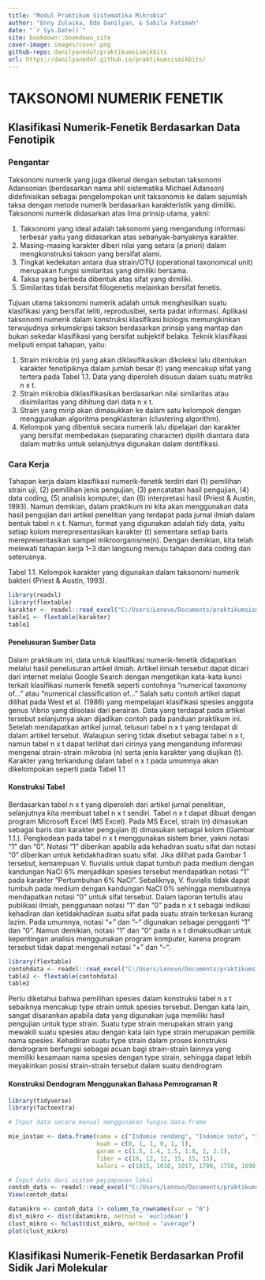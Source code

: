 ```yaml
--- 
title: "Modul Praktikum Sistematika Mikrobia"
author: "Enny Zulaika, Edo Danilyan, & Sabila Fatimah"
date: "`r Sys.Date()`"
site: bookdown::bookdown_site
cover-image: images/cover.png
github-repo: danilyanedo7/praktikumsismikbits
url: https://danilyanedo7.github.io/praktikumsismikbits/
---
```

# TAKSONOMI NUMERIK FENETIK

## Klasifikasi Numerik-Fenetik Berdasarkan Data Fenotipik

### Pengantar

Taksonomi numerik yang juga dikenal dengan sebutan taksonomi Adansonian (berdasarkan nama ahli sistematika Michael Adanson) didefinisikan sebagai pengelompokan unit taksonomis ke dalam sejumlah taksa dengan metode numerik berdasarkan karakteristik yang dimiliki. Taksonomi numerik didasarkan atas lima prinsip utama, yakni:

1.	Taksonomi yang ideal adalah taksonomi yang mengandung informasi terbesar yaitu yang didasarkan atas sebanyak-banyaknya karakter.
2.	Masing-masing karakter diberi nilai yang setara (a priori) dalam mengkonstruksi takson yang bersifat alami.
3.	Tingkat kedekatan antara dua strain/OTU (operational taxonomical unit) merupakan fungsi similaritas yang dimiliki bersama.
4.	Taksa yang berbeda dibentuk atas sifat yang dimiliki.
5.	Similaritas tidak bersifat filogenetis melainkan bersifat fenetis.

Tujuan utama taksonomi numerik adalah untuk menghasilkan suatu klasifikasi yang bersifat teliti, reprodusibel, serta padat informasi. Aplikasi taksonomi numerik dalam konstruksi klasifikasi biologis memungkinkan terwujudnya sirkumskripsi takson berdasarkan prinsip yang mantap dan bukan sekedar klasifikasi yang bersifat subjektif belaka. Teknik klasifikasi meliputi empat tahapan, yaitu:

1.	Strain mikrobia (n) yang akan diklasifikasikan dikoleksi lalu ditentukan karakter fenotipiknya dalam jumlah besar (t) yang mencakup sifat yang tertera pada Tabel 1.1. Data yang diperoleh disusun dalam suatu matriks n x t.
2.	Strain mikrobia diklasifikasikan berdasarkan nilai similaritas atau disimilaritas yang dihitung dari data n x t.
3.	Strain yang mirip akan dimasukkan ke dalam satu kelompok dengan menggunakan algoritma pengklasteran (clustering algorithm).
4.	Kelompok yang dibentuk secara numerik lalu dipelajari dan karakter yang bersifat membedakan (separating character) dipilih diantara data dalam matriks untuk selanjutnya digunakan dalam dentifikasi.

### Cara Kerja

Tahapan kerja dalam klasifikasi numerik-fenetik terdiri dari (1) pemilihan strain uji, (2) pemilihan jenis pengujian, (3) pencatatan hasil pengujian, (4) data coding, (5) analisis komputer, dan (6) interpretasi hasil (Priest & Austin, 1993). Namun demikian, dalam praktikum ini kita akan menggunakan data hasil pengujian dari artikel penelitian yang terdapat pada jurnal ilmiah dalam bentuk tabel n x t. Namun, format yang digunakan adalah tidy data, yaitu setiap kolom merepresentasikan karakter (t) sementara setiap baris merepresentasikan sampel mikroorganisme(n). Dengan demikian, kita telah melewati tahapan kerja 1–3 dan langsung menuju tahapan data coding dan seterusnya.

Tabel 1.1. Kelompok karakter yang digunakan dalam taksonomi numerik bakteri (Priest & Austin, 1993).

```r
library(readxl)
library(flextable)
karakter <- readxl::read_excel("C:/Users/Lenovo/Documents/praktikumsismikbits/data/karakter.xlsx")
table1 <- flextable(karakter)
table1

```
#### Penelusuran Sumber Data

Dalam praktikum ini, data untuk klasifikasi numerik-fenetik didapatkan melalui hasil penelusuran artikel ilmiah. Artikel ilmiah tersebut dapat dicari dari internet melalui Google Search dengan mengetikan kata-kata kunci terkait klasifikasi numerik fenetik seperti contohnya “numerical taxonomy of...” atau “numerical classification of...” Salah satu contoh artikel dapat dilihat pada West et al. (1986) yang mempelajari klasifikasi spesies anggota genus Vibrio yang diisolasi dari perairan. Data yang terdapat pada artikel tersebut selanjutnya akan dijadikan contoh pada panduan praktikum ini.
Setelah mendapatkan artikel jurnal, telusuri tabel n x t yang terdapat di dalam artikel tersebut. Walaupun sering tidak disebut sebagai tabel n x t, namun tabel n x t dapat terlihat dari cirinya yang mengandung informasi mengenai strain-strain mikrobia (n) serta jenis karakter yang diujikan (t). Karakter yang terkandung dalam tabel n x t pada umumnya akan dikelompokan seperti pada Tabel 1.1

#### Konstruksi Tabel

Berdasarkan tabel n x t yang diperoleh dari artikel jurnal penelitian, selanjutnya kita membuat tabel n x t sendiri. Tabel n x t dapat dibuat dengan program Microsoft Excel (MS Excel). Pada MS Excel, strain (n) dimasukan sebagai baris dan karakter pengujian (t) dimasukan sebagai kolom (Gambar 1.1.). Pengkodean pada tabel n x t menggunakan sistem biner, yakni notasi “1” dan “0”. Notasi “1” diberikan apabila ada kehadiran suatu sifat dan notasi “0” diberikan untuk ketidakhadiran suatu sifat. Jika dilihat pada Gambar 1 tersebut, kemampuan V. fluvialis untuk dapat tumbuh pada medium dengan kandungan NaCl 6% menjadikan spesies tersebut mendapatkan notasi “1” pada karakter “Pertumbuhan 6% NaCl”. Sebaliknya, V. fluvialis tidak dapat tumbuh pada medium dengan kandungan NaCl 0% sehingga membuatnya mendapatkan notasi “0” untuk sifat tersebut. Dalam laporan tertulis atau publikasi ilmiah, penggunaan notasi “1” dan “0” pada n x t sebagai indikasi kehadiran dan ketidakhadiran suatu sifat pada suatu strain terkesan kurang lazim. Pada umumnya, notasi “+” dan “–“ digunakan sebagai pengganti “1” dan “0”. Namun demikian, notasi “1” dan “0” pada n x t dimaksudkan untuk kepentingan analisis menggunakan program komputer, karena program tersebut tidak dapat mengenali notasi “+” dan “–“.

```r
library(flextable)
contohdata <- readxl::read_excel("C:/Users/Lenovo/Documents/praktikumsismikbits/data/contohdata.xlsx")
table2 <- flextable(contohdata)
table2
```

Perlu diketahui bahwa pemilihan spesies dalam konstruksi tabel n x t sebaiknya mencakup type strain untuk spesies tersebut. Dengan kata lain, sangat disarankan apabila data yang digunakan juga memiliki hasil pengujian untuk type strain. Suatu type strain merupakan strain yang mewakili suatu spesies atau dengan kata lain type strain merupakan pemilik nama spesies. Kehadiran suatu type strain dalam proses konstruksi dendrogram berfungsi sebagai acuan bagi strain-strain lainnya yang memiliki kesamaan nama spesies dengan type strain, sehingga dapat lebih meyakinkan posisi strain-strain tersebut dalam suatu dendrogram

#### Konstruksi Dendogram Menggunakan Bahasa Pemrograman R

```r
library(tidyverse)
library(factoextra)

# Input data secara manual menggunakan fungso data.frame

mie_instan <- data.frame(nama = c("Indomie rendang", "Indomie soto", "Indomie kari", "Sedap goreng", "Sedap soto", "sedap kari"),
                         kuah = c(0, 1, 1, 0, 1, 1),
                         garam = c(1.5, 1.4, 1.5, 1.8, 2, 2.1),
                         fiber = c(10, 12, 12, 15, 15, 15),
                         kalori = c(1015, 1016, 1017, 1700, 1750, 1690))

# Input data dari sistem peyimpanan lokal
contoh_data <- readxl::read_excel("C:/Users/Lenovo/Documents/praktikumsismikbits/data/contohdatatidy.xlsx")
View(contoh_data)

datamikro <- contoh_data |> column_to_rownames(var = "0")
dist_mikro <- dist(datamikro, method = 'euclidean')
clust_mikro <- hclust(dist_mikro, method = "average")
plot(clust_mikro)

```


## Klasifikasi Numerik-Fenetik Berdasarkan Profil Sidik Jari Molekular